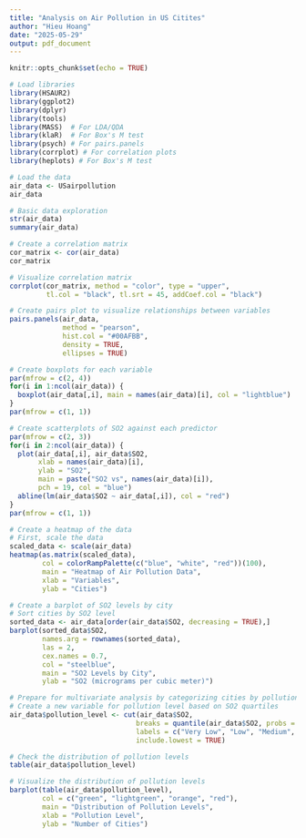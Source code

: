 ```yaml
---
title: "Analysis on Air Pollution in US Citites"
author: "Hieu Hoang"
date: "2025-05-29"
output: pdf_document
---
```


```r
knitr::opts_chunk$set(echo = TRUE)
```

```r

# Load libraries
library(HSAUR2)
library(ggplot2)
library(dplyr)
library(tools)
library(MASS)  # For LDA/QDA
library(klaR)  # For Box's M test
library(psych) # For pairs.panels
library(corrplot) # For correlation plots
library(heplots) # For Box's M test
```

```r
# Load the data
air_data <- USairpollution
air_data
```

```r
# Basic data exploration
str(air_data)
summary(air_data)
```

```r
# Create a correlation matrix
cor_matrix <- cor(air_data)
cor_matrix

# Visualize correlation matrix
corrplot(cor_matrix, method = "color", type = "upper", 
         tl.col = "black", tl.srt = 45, addCoef.col = "black")
```

```r
# Create pairs plot to visualize relationships between variables
pairs.panels(air_data, 
             method = "pearson", 
             hist.col = "#00AFBB",
             density = TRUE, 
             ellipses = TRUE)
```

```r
# Create boxplots for each variable
par(mfrow = c(2, 4))
for(i in 1:ncol(air_data)) {
  boxplot(air_data[,i], main = names(air_data)[i], col = "lightblue")
}
par(mfrow = c(1, 1))
```

```r
# Create scatterplots of SO2 against each predictor
par(mfrow = c(2, 3))
for(i in 2:ncol(air_data)) {
  plot(air_data[,i], air_data$SO2, 
       xlab = names(air_data)[i], 
       ylab = "SO2", 
       main = paste("SO2 vs", names(air_data)[i]),
       pch = 19, col = "blue")
  abline(lm(air_data$SO2 ~ air_data[,i]), col = "red")
}
par(mfrow = c(1, 1))
```

```r
# Create a heatmap of the data
# First, scale the data
scaled_data <- scale(air_data)
heatmap(as.matrix(scaled_data), 
        col = colorRampPalette(c("blue", "white", "red"))(100),
        main = "Heatmap of Air Pollution Data",
        xlab = "Variables", 
        ylab = "Cities")
```

```r
# Create a barplot of SO2 levels by city
# Sort cities by SO2 level
sorted_data <- air_data[order(air_data$SO2, decreasing = TRUE),]
barplot(sorted_data$SO2, 
        names.arg = rownames(sorted_data),
        las = 2, 
        cex.names = 0.7,
        col = "steelblue",
        main = "SO2 Levels by City",
        ylab = "SO2 (micrograms per cubic meter)")
```

```r
# Prepare for multivariate analysis by categorizing cities by pollution level
# Create a new variable for pollution level based on SO2 quartiles
air_data$pollution_level <- cut(air_data$SO2, 
                               breaks = quantile(air_data$SO2, probs = c(0, 0.25, 0.5, 0.75, 1)),
                               labels = c("Very Low", "Low", "Medium", "High"),
                               include.lowest = TRUE)

# Check the distribution of pollution levels
table(air_data$pollution_level)

# Visualize the distribution of pollution levels
barplot(table(air_data$pollution_level), 
        col = c("green", "lightgreen", "orange", "red"),
        main = "Distribution of Pollution Levels",
        xlab = "Pollution Level",
        ylab = "Number of Cities")
```

